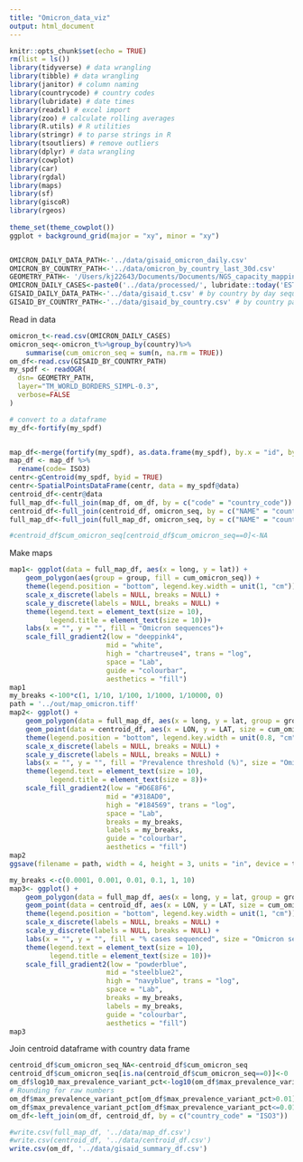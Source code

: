 ```yaml
---
title: "Omicron_data_viz"
output: html_document
---
```


```r
knitr::opts_chunk$set(echo = TRUE)
rm(list = ls())
library(tidyverse) # data wrangling
library(tibble) # data wrangling
library(janitor) # column naming
library(countrycode) # country codes
library(lubridate) # date times
library(readxl) # excel import
library(zoo) # calculate rolling averages
library(R.utils) # R utilities
library(stringr) # to parse strings in R
library(tsoutliers) # remove outliers
library(dplyr) # data wrangling
library(cowplot)
library(car)
library(rgdal)
library(maps)
library(sf)
library(giscoR)
library(rgeos)
 
theme_set(theme_cowplot())
ggplot + background_grid(major = "xy", minor = "xy")


OMICRON_DAILY_DATA_PATH<-'../data/gisaid_omicron_daily.csv'
OMICRON_BY_COUNTRY_PATH<-'../data/omicron_by_country_last_30d.csv'
GEOMETRY_PATH<- '/Users/kj22643/Documents/Documents/NGS_capacity_mapping/data/world_shape_file'
OMICRON_DAILY_CASES<-paste0('../data/processed/', lubridate::today('EST'), '_metadata_summarized.csv')
GISAID_DAILY_DATA_PATH<-'../data/gisaid_t.csv' # by country by day sequences
GISAID_BY_COUNTRY_PATH<-'../data/gisaid_by_country.csv' # by country past 30 days sequences and cases 
```
Read in data
```r
omicron_t<-read.csv(OMICRON_DAILY_CASES) 
omicron_seq<-omicron_t%>%group_by(country)%>%
    summarise(cum_omicron_seq = sum(n, na.rm = TRUE))
om_df<-read.csv(GISAID_BY_COUNTRY_PATH)
my_spdf <- readOGR( 
  dsn= GEOMETRY_PATH, 
  layer="TM_WORLD_BORDERS_SIMPL-0.3",
  verbose=FALSE
)

# convert to a dataframe
my_df<-fortify(my_spdf)


map_df<-merge(fortify(my_spdf), as.data.frame(my_spdf), by.x = "id", by.y=0)
map_df <- map_df %>%
  rename(code= ISO3)
centr<-gCentroid(my_spdf, byid = TRUE)
centr<-SpatialPointsDataFrame(centr, data = my_spdf@data)
centroid_df<-centr@data
full_map_df<-full_join(map_df, om_df, by = c("code" = "country_code"))
centroid_df<-full_join(centroid_df, omicron_seq, by = c("NAME" = "country"))
full_map_df<-full_join(full_map_df, omicron_seq, by = c("NAME" = "country"))

#centroid_df$cum_omicron_seq[centroid_df$cum_omicron_seq==0]<-NA
```
Make maps
```r
map1<- ggplot(data = full_map_df, aes(x = long, y = lat)) + 
    geom_polygon(aes(group = group, fill = cum_omicron_seq)) +
    theme(legend.position = "bottom", legend.key.width = unit(1, "cm")) + 
    scale_x_discrete(labels = NULL, breaks = NULL) +
    scale_y_discrete(labels = NULL, breaks = NULL) +
    theme(legend.text = element_text(size = 10),
          legend.title = element_text(size = 10))+
    labs(x = "", y = "", fill = "Omicron sequences")+
    scale_fill_gradient2(low = "deeppink4",
                        mid = "white",
                        high = "chartreuse4", trans = "log",
                        space = "Lab",
                        guide = "colourbar",
                        aesthetics = "fill")
map1
my_breaks <-100*c(1, 1/10, 1/100, 1/1000, 1/10000, 0)
path = '../out/map_omicron.tiff'
map2<- ggplot() + 
    geom_polygon(data = full_map_df, aes(x = long, y = lat, group = group, fill = max_prevalence_variant_pct)) +
    geom_point(data = centroid_df, aes(x = LON, y = LAT, size = cum_omicron_seq), color = "#E93850", alpha = 0.8)+
    theme(legend.position = "bottom", legend.key.width = unit(0.8, "cm")) + 
    scale_x_discrete(labels = NULL, breaks = NULL) +
    scale_y_discrete(labels = NULL, breaks = NULL) +
    labs(x = "", y = "", fill = "Prevalence threshold (%)", size = "Omicron sequences")+
    theme(legend.text = element_text(size = 10),
          legend.title = element_text(size = 8))+
    scale_fill_gradient2(low = "#D6E8F6",
                        mid = "#318AD0",
                        high = "#184569", trans = "log",
                        space = "Lab",
                        breaks = my_breaks,
                        labels = my_breaks,
                        guide = "colourbar",
                        aesthetics = "fill")
map2
ggsave(filename = path, width = 4, height = 3, units = "in", device = tiff, dpi = 300)

my_breaks <-c(0.0001, 0.001, 0.01, 0.1, 1, 10)
map3<- ggplot() + 
    geom_polygon(data = full_map_df, aes(x = long, y = lat, group = group, fill = percent_of_recent_cases_sequenced)) +
    geom_point(data = centroid_df, aes(x = LON, y = LAT, size = cum_omicron_seq))+
    theme(legend.position = "bottom", legend.key.width = unit(1, "cm")) + 
    scale_x_discrete(labels = NULL, breaks = NULL) +
    scale_y_discrete(labels = NULL, breaks = NULL) +
    labs(x = "", y = "", fill = "% cases sequenced", size = "Omicron sequences")+
    theme(legend.text = element_text(size = 10),
          legend.title = element_text(size = 10))+
    scale_fill_gradient2(low = "powderblue",
                        mid = "steelblue2",
                        high = "navyblue", trans = "log",
                        space = "Lab",
                        breaks = my_breaks,
                        labels = my_breaks,
                        guide = "colourbar",
                        aesthetics = "fill")
map3
```
Join centroid dataframe with country data frame
```r
centroid_df$cum_omicron_seq_NA<-centroid_df$cum_omicron_seq
centroid_df$cum_omicron_seq[is.na(centroid_df$cum_omicron_seq==0)]<-0
om_df$log10_max_prevalence_variant_pct<-log10(om_df$max_prevalence_variant_pct)
# Rounding for raw numbers
om_df$max_prevalence_variant_pct[om_df$max_prevalence_variant_pct>0.01]<-round(om_df$max_prevalence_variant_pct[om_df$max_prevalence_variant_pct>0.01],2)
om_df$max_prevalence_variant_pct[om_df$max_prevalence_variant_pct<=0.01]<-0.01
om_df<-left_join(om_df, centroid_df, by = c("country_code" = "ISO3"))

#write.csv(full_map_df, '../data/map_df.csv')
#write.csv(centroid_df, '../data/centroid_df.csv')
write.csv(om_df, '../data/gisaid_summary_df.csv')

```
